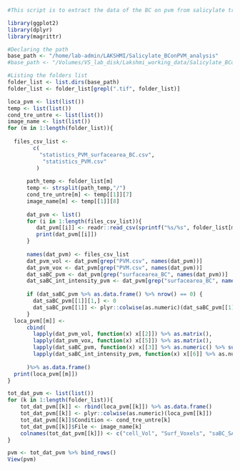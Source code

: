 ``` r
#This script is to extract the data of the BC on pvm from salicylate treated experiment in 24hpi. There were three dataset with 23, 24 & 25 hpi timepoints. The results were obtained by using the macro "BC_PVM_salicylate_Nov17.ijm".
```

``` r
library(ggplot2)
library(dplyr)
library(magrittr)
```

``` r
#Declaring the path
base_path <- "/home/lab-admin/LAKSHMI/Salicylate_BConPVM_analysis"
#base_path <- "/Volumes/VS_lab_disk/Lakshmi_working_data/Salicylate_BConPVM_analysis/"

#Listing the folders list
folder_list <- list.dirs(base_path)
folder_list <- folder_list[grepl(".tif", folder_list)]

loca_pvm <- list(list())
temp <- list(list())
cond_tre_untre <- list(list())
image_name <- list(list())
for (m in 1:length(folder_list)){
  
  files_csv_list <-
        c(
          "statistics_PVM_surfacearea_BC.csv",
           "statistics_PVM.csv"
         )
  
      path_temp <- folder_list[m]
      temp <- strsplit(path_temp,"/")
      cond_tre_untre[m] <- temp[[1]][7]
      image_name[m] <- temp[[1]][8]
      
      dat_pvm <- list()
      for (i in 1:length(files_csv_list)){
         dat_pvm[[i]] <- readr::read_csv(sprintf("%s/%s", folder_list[m], files_csv_list[[i]]))
         print(dat_pvm[[i]])
      }
      
      names(dat_pvm) <- files_csv_list
      dat_pvm_vol <- dat_pvm[grep("PVM.csv", names(dat_pvm))]
      dat_pvm_vox <- dat_pvm[grep("PVM.csv", names(dat_pvm))]
      dat_saBC_pvm <- dat_pvm[grep("surfacearea_BC", names(dat_pvm))]
      dat_saBC_int_intensity_pvm <- dat_pvm[grep("surfacearea_BC", names(dat_pvm))]
      
      if (dat_saBC_pvm %>% as.data.frame() %>% nrow() == 0) {
        dat_saBC_pvm[[1]][1,] <- 0 
        dat_saBC_pvm[[1]] <- plyr::colwise(as.numeric)(dat_saBC_pvm[[1]])
      }
  loca_pvm[[m]] <-
      cbind(
        lapply(dat_pvm_vol, function(x) x[[2]]) %>% as.matrix(),
        lapply(dat_pvm_vox, function(x) x[[5]]) %>% as.matrix(),
        lapply(dat_saBC_pvm, function(x) x[[3]] %>% as.numeric() %>% sum()/2) %>% as.matrix(),
        lapply(dat_saBC_int_intensity_pvm, function(x) x[[6]] %>% as.numeric %>% sum()) %>% as.matrix()
        
      )%>% as.data.frame()
  print(loca_pvm[[m]])
}

tot_dat_pvm <- list(list())
for (k in 1:length(folder_list)){
    tot_dat_pvm[[k]] <- rbind(loca_pvm[[k]]) %>% as.data.frame()
    tot_dat_pvm[[k]] <- plyr::colwise(as.numeric)(loca_pvm[[k]])
    tot_dat_pvm[[k]]$Condition <- cond_tre_untre[k]
    tot_dat_pvm[[k]]$File <- image_name[k]
    colnames(tot_dat_pvm[[k]]) <- c("cell_Vol", "Surf_Voxels", "saBC_SA", "saBC_SV", "Salicylate treatment","File Name")
}

pvm <- tot_dat_pvm %>% bind_rows()
View(pvm)

```






